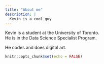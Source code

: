 ```yaml
---
title: "About me"
description: |
  Kevin is a cool guy
---
```


Kevin is a student at the University of Toronto.<br>
He is in the Data Science Specialist Program.

He codes and does digital art.

```r
knitr::opts_chunk$set(echo = FALSE)
```

